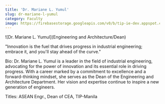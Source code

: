 ```yaml
---
title: 'Dr. Mariane L. Yumul'
slug: dr-mariane-l-yumul
category: Faculty
image: https://firebasestorage.googleapis.com/v0/b/tip-ie-dev.appspot.com/o/faculty-member.webp?alt=media&token=3edaf027-f8a2-4f43-b00a-329281256393
---
```


![Dr. Mariane L. Yumul](Engineering and Architecture/Dean)

"Innovation is the fuel that drives progress in industrial engineering; embrace it, and you'll stay ahead of the curve."

Bio: Dr. Mariane L. Yumul is a leader in the field of industrial engineering, advocating for the power of innovation and its essential role in driving progress. With a career marked by a commitment to excellence and a forward-thinking mindset, she serves as the Dean of the Engineering and Architecture Department. Her vision and expertise continue to inspire a new generation of engineers.

Titles: ASEAN Engr., Dean of CEA, TIP-Manila

